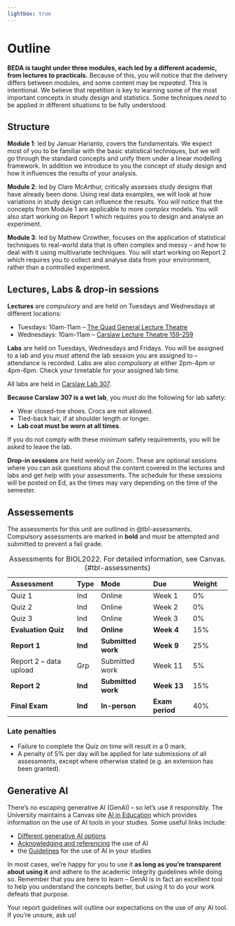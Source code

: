 ```yaml
---
lightbox: true
---
```


# Outline {.unnumbered}

**BEDA is taught under three modules, each led by a different academic, from lectures to practicals.** Because of this, you will notice that the delivery differs between modules, and some content may be *repeated*. This is intentional. We believe that repetition is key to learning some of the most important concepts in study design and statistics. Some techniques *need* to be applied in different situations to be fully understood. 

## Structure

**Module 1**: led by Januar Harianto, covers the fundamentals. We expect most of you to be familiar with the basic statistical techniques, but we will go through the standard concepts and unify them under a linear modelling framework. In addition we introduce to you the concept of study design and how it influences the results of your analysis. 

**Module 2**: led by Clare McArthur, critically assesses study designs that have already been done. Using real data examples, we will look at how variations in study design can influence the results. You *will* notice that the concepts from Module 1 are applicable to more *complex* models. You will also start working on Report 1 which requires you to design and analyse an experiment.

**Module 3**: led by Mathew Crowther, focuses on the application of statistical techniques to real-world data that is often complex and messy -- and how to deal with it using multivariate techniques. You will start working on Report 2 which requires you to collect and analyse data from your environment, rather than a controlled experiment.

## Lectures, Labs & drop-in sessions

**Lectures** are *compulsory* and are held on Tuesdays and Wednesdays at different locations:

- Tuesdays: 10am-11am -- [The Quad General Lecture Theatre](https://venueweb.sydney.edu.au/A14.02.K2.05)
- Wednesdays: 10am-11am -- [Carslaw Lecture Theatre 159-259](https://venueweb.sydney.edu.au/F07.02.159-259)

**Labs** are held on Tuesdays, Wednesdays and Fridays. You will be assigned to a lab and you *must* attend the lab session you are assigned to -- attendance is recorded. Labs are also *compulsory* at either 2pm-4pm or 4pm-6pm. Check your timetable for your assigned lab time.

All labs are held in [Carslaw Lab 307](https://venueweb.sydney.edu.au/F07.03.307).

::: callout-important
**Because Carslaw 307 is a wet lab**, you *must* do the following for lab safety:

- Wear closed-toe shoes. Crocs are not allowed.
- Tied-back hair, if at shoulder length or longer.
- **Lab coat must be worn at all times**.

If you do not comply with these minimum safety requirements, you will be asked to leave the lab.
:::

**Drop-in sessions** are held weekly on Zoom. These are optional sessions where you can ask questions about the content covered in the lectures and labs and get help with your assessments. The schedule for these sessions will be posted on Ed, as the times may vary depending on the time of the semester.

## Assessements

The assessments for this unit are outlined in @tbl-assessments.
Compulsory assessments are marked in **bold** and must be attempted and submitted to prevent a fail grade.


Assessment | Type | Mode | Due | Weight
:--- | :--- | :--- | :--- | :--- | :---
Quiz 1 | Ind | Online | Week 1 | 0%
Quiz 2 | Ind | Online | Week 2 | 0%
Quiz 3 | Ind | Online | Week 3 | 0%
**Evaluation Quiz** | **Ind** | **Online** | **Week 4** | 15%
**Report 1** | **Ind** | **Submitted work** | **Week 9** | 25%
Report 2 -- data upload | Grp | Submitted work | Week 11 | 5%
**Report 2** | **Ind** | **Submitted work** | **Week 13** | 15%
**Final Exam** | **Ind** | **In-person** | **Exam period** | 40%

: Assessments for BIOL2022. For detailed information, see Canvas. {#tbl-assessments}

### Late penalties
- Failure to complete the Quiz on time will result in a 0 mark.
- A penalty of 5% per day will be applied for late submissions of all assessments, except where otherwise stated (e.g. an extension has been granted).

## Generative AI

There's no escaping generative AI (GenAI) -- so let's use it responsibly. The University maintains a Canvas site [AI in Education](https://canvas.sydney.edu.au/courses/51655) which provides information on the use of AI tools in your studies. Some useful links include:

- [Different generative AI options](https://canvas.sydney.edu.au/courses/51655/pages/different-generative-ai-tools)
- [Acknowledging and referencing](https://canvas.sydney.edu.au/courses/51655/pages/acknowledging-and-referencing-the-use-of-ai?wrap=1) the use of AI
- the [Guidelines](https://canvas.sydney.edu.au/courses/51655/pages/university-of-sydney-guidelines?wrap=1) for the use of AI in your studies

In most cases, we're happy for you to use it **as long as you're transparent about using it** and adhere to the academic integrity guidelines while doing so. Remember that you are here to learn -- GenAI is in fact an excellent tool to help you understand the concepts better, but using it to do your work defeats that  purpose. 

Your report guidelines will outline our expectations on the use of *any* AI tool. If you're unsure, ask us!


